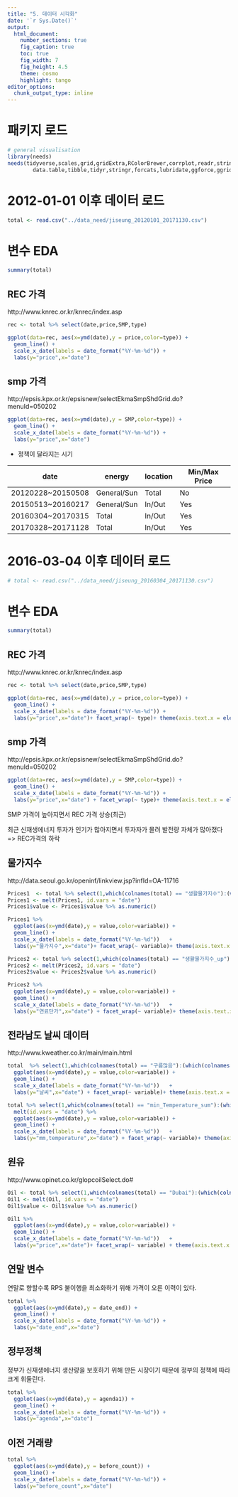 ---
title: "5. 데이터 시각화"
date: '`r Sys.Date()`'
output:
  html_document:
    number_sections: true
    fig_caption: true
    toc: true
    fig_width: 7
    fig_height: 4.5
    theme: cosmo
    highlight: tango
editor_options: 
  chunk_output_type: inline
---

# 패키지 로드
```{r, message = FALSE}
# general visualisation
library(needs)
needs(tidyverse,scales,grid,gridExtra,RColorBrewer,corrplot,readr,stringr,
        data.table,tibble,tidyr,stringr,forcats,lubridate,ggforce,ggridges)
```

# 2012-01-01 이후 데이터 로드
```{r}
total <- read.csv("../data_need/jiseung_20120101_20171130.csv")
```

# 변수 EDA
```{r}
summary(total)
```

## REC 가격

http://www.knrec.or.kr/knrec/index.asp

```{r}
rec <- total %>% select(date,price,SMP,type)

ggplot(data=rec, aes(x=ymd(date),y = price,color=type)) + 
  geom_line() +
  scale_x_date(labels = date_format("%Y-%m-%d")) +
  labs(y="price",x="date")
```


## smp 가격

http://epsis.kpx.or.kr/epsisnew/selectEkmaSmpShdGrid.do?menuId=050202

```{r}
ggplot(data=rec, aes(x=ymd(date),y = SMP,color=type)) + 
  geom_line() +
  scale_x_date(labels = date_format("%Y-%m-%d")) +
  labs(y="price",x="date")
```


- 정책이 달라지는 시기


| date              | energy      | location | Min/Max Price |
| ----------------- | ----------- | -------- | ------------- |
| 20120228~20150508 | General/Sun | Total    | No            |
| 20150513~20160217 | General/Sun | In/Out   | Yes           |
| 20160304~20170315 | Total       | In/Out   | Yes           |
| 20170328~20171128 | Total       | In/Out   | Yes           |


# 2016-03-04 이후 데이터 로드
```{r}
# total <- read.csv("../data_need/jiseung_20160304_20171130.csv")
```

# 변수 EDA
```{r}
summary(total)
```

## REC 가격

http://www.knrec.or.kr/knrec/index.asp

```{r}
rec <- total %>% select(date,price,SMP,type)

ggplot(data=rec, aes(x=ymd(date),y = price,color=type)) + 
  geom_line() +
  scale_x_date(labels = date_format("%Y-%m-%d")) +
  labs(y="price",x="date")+ facet_wrap(~ type)+ theme(axis.text.x = element_text(angle = 90, hjust = 1))
```


## smp 가격

http://epsis.kpx.or.kr/epsisnew/selectEkmaSmpShdGrid.do?menuId=050202

```{r}
ggplot(data=rec, aes(x=ymd(date),y = SMP,color=type)) + 
  geom_line() +
  scale_x_date(labels = date_format("%Y-%m-%d")) +
  labs(y="price",x="date") + facet_wrap(~ type)+ theme(axis.text.x = element_text(angle = 90, hjust = 1))
```

SMP 가격이 높아지면서 REC 가격 상승(최근) 

최근 신재생에너지 투자가 인기가 많아지면서 투자자가 몰려 발전량 자체가 많아졌다 => REC가격의 하락


## 물가지수 

http://data.seoul.go.kr/openinf/linkview.jsp?infId=OA-11716

```{r}
Prices1  <- total %>% select(1,which(colnames(total) == "생활물가지수"):(which(colnames(total) == "생활물가지수")+4))
Prices1 <- melt(Prices1, id.vars = "date")
Prices1$value <- Prices1$value %>% as.numeric()

Prices1 %>% 
  ggplot(aes(x=ymd(date),y = value,color=variable)) + 
  geom_line() +
  scale_x_date(labels = date_format("%Y-%m-%d"))   + 
  labs(y="물가지수",x="date")+ facet_wrap(~ variable)+ theme(axis.text.x = element_text(angle = 90, hjust = 1))
```

```{r}
Prices2 <- total %>% select(1,which(colnames(total) == "생활물가지수_up"):(which(colnames(total) == "생활물가지수_up")+4))
Prices2 <- melt(Prices2, id.vars = "date")
Prices2$value <- Prices2$value %>% as.numeric()

Prices2 %>% 
  ggplot(aes(x=ymd(date),y = value,color=variable)) + 
  geom_line() +
  scale_x_date(labels = date_format("%Y-%m-%d"))   + 
  labs(y="연료단가",x="date") + facet_wrap(~ variable)+ theme(axis.text.x = element_text(angle = 90, hjust = 1))
```


## 전라남도 날씨 데이터

http://www.kweather.co.kr/main/main.html

```{r}
total  %>% select(1,which(colnames(total) == "구름많음"):(which(colnames(total) == "구름많음")+5)) %>% melt(id.vars = "date") %>%
  ggplot(aes(x=ymd(date),y = value,color=variable)) + 
  geom_line() +
  scale_x_date(labels = date_format("%Y-%m-%d"))   + 
  labs(y="날씨",x="date") + facet_wrap(~ variable)+ theme(axis.text.x = element_text(angle = 90, hjust = 1))
```

```{r}
total %>% select(1,which(colnames(total) == "min_Temperature_sum"):(which(colnames(total) == "min_Temperature_sum")+3)) %>% 
  melt(id.vars = "date") %>%
  ggplot(aes(x=ymd(date),y = value,color=variable)) + 
  geom_line() +
  scale_x_date(labels = date_format("%Y-%m-%d"))   + 
  labs(y="mm,temperature",x="date") + facet_wrap(~ variable)+ theme(axis.text.x = element_text(angle = 90, hjust = 1))
```

## 원유

http://www.opinet.co.kr/glopcoilSelect.do#

```{r}
Oil <- total %>% select(1,which(colnames(total) == "Dubai"):(which(colnames(total) == "Dubai")+2)) %>% subset(Dubai!=0 & WTI!=0)
Oil1 <- melt(Oil, id.vars = "date")
Oil1$value <- Oil1$value %>% as.numeric()

Oil1 %>% 
  ggplot(aes(x=ymd(date),y = value,color=variable)) + 
  geom_line() +
  scale_x_date(labels = date_format("%Y-%m-%d"))   + 
  labs(y="price",x="date")+ facet_wrap(~ variable) + theme(axis.text.x = element_text(angle = 90, hjust = 1))
```

## 연말 변수

연말로 향할수록 RPS 불이행을 최소화하기 위해 가격이 오른 이력이 있다.

```{r}
total %>% 
  ggplot(aes(x=ymd(date),y = date_end)) + 
  geom_line() +
  scale_x_date(labels = date_format("%Y-%m-%d")) + 
  labs(y="date_end",x="date")
```

## 정부정책

정부가 신재생에너지 생산량을 보호하기 위해 만든 시장이기 때문에 정부의 정책에 따라 크게 휘둘린다.

```{r}
total %>% 
  ggplot(aes(x=ymd(date),y = agenda1)) + 
  geom_line() +
  scale_x_date(labels = date_format("%Y-%m-%d")) + 
  labs(y="agenda",x="date")
```

## 이전 거래량 
```{r}
total %>% 
  ggplot(aes(x=ymd(date),y = before_count)) + 
  geom_line() +
  scale_x_date(labels = date_format("%Y-%m-%d")) + 
  labs(y="before_count",x="date")
```